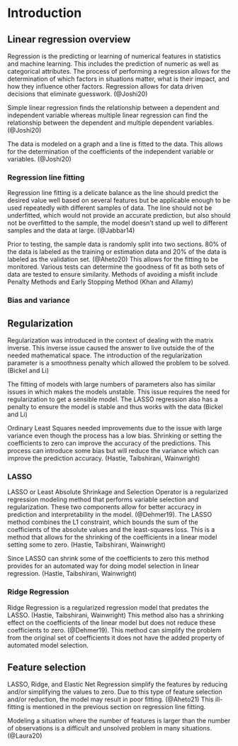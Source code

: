 # Introduction

## Linear regression overview

Regression is the predicting or learning of numerical features in statistics and machine learning. This includes the prediction of numeric as well as categorical attributes. The process of performing a regression allows for the determination of which factors in situations matter, what is their impact, and how they influence other factors. Regression allows for data driven decisions that eliminate guesswork. (@Joshi20)

Simple linear regression finds the relationship between a dependent and independent variable whereas multiple linear regression can find the relationship between the dependent and multiple dependent variables. (@Joshi20)

The data is modeled on a graph and a line is fitted to the data. This allows for the determination of the coefficients of the independent variable or variables. (@Joshi20)

### Regression line fitting

Regression line fitting is a delicate balance as the line should predict the desired value well based on several features but be applicable enough to be used repeatedly with different samples of data. The line should not be underfitted, which would not provide an accurate prediction, but also should not be overfitted to the sample, the model doesn't stand up well to different samples and the data at large. (@Jabbar14)

Prior to testing, the sample data is randomly split into two sections. 80% of the data is labeled as the training or estimation data and 20% of the data is labeled as the validation set. (@Aheto20) This allows for the fitting to be monitored. Various tests can determine the goodness of fit as both sets of data are tested to ensure similarity. Methods of avoiding a misfit include Penalty Methods and Early Stopping Method (Khan and Allamy)

### Bias and variance

## Regularization

Regularization was introduced in the context of dealing with the matrix inverse. This inverse issue caused the answer to live outside the of the needed mathematical space. The introduction of the regularization parameter is a smoothness penalty which allowed the problem to be solved. (Bickel and Li)

The fitting of models with large numbers of parameters also has similar issues in which makes the models unstable. This issue requires the need for regularization to get a sensible model. The LASSO regression also has a penalty to ensure the model is stable and thus works with the data (Bickel and Li)

Ordinary Least Squares needed improvements due to the issue with large variance even though the process has a low bias. Shrinking or setting the coefficients to zero can improve the accuracy of the predictions. This process can introduce some bias but will reduce the variance which can improve the prediction accuracy. (Hastie, Taibshirani, Wainwright)

### LASSO

LASSO or Least Absolute Shrinkage and Selection Operator is a regularized regression modeling method that performs variable selection and regularization. These two components allow for better accuracy in prediction and interpretability in the model. (@Dehmer19). The LASSO method combines the L1 constraint, which bounds the sum of the coefficients of the absolute values and the least-squares loss. This is a method that allows for the shrinking of the coefficients in a linear model setting some to zero. (Hastie, Taibshirani, Wainwright)

Since LASSO can shrink some of the coefficients to zero this method provides for an automated way for doing model selection in linear regression. (Hastie, Taibshirani, Wainwright)

### Ridge Regression

Ridge Regression is a regularized regression model that predates the LASSO. (Hastie, Taibshirani, Wainwright) This method also has a shrinking effect on the coefficients of the linear model but does not reduce these coefficients to zero. (@Dehmer19). This method can simplify the problem from the original set of coefficients it does not have the added property of automated model selection.

## Feature selection

LASSO, Ridge, and Elastic Net Regression simplify the features by reducing and/or simplifying the values to zero. Due to this type of feature selection and/or reduction, the model may result in poor fitting. (@Aheto21) This ill-fitting is mentioned in the previous section on regression line fitting.


Modeling a situation where the number of features is larger than the number of observations is a difficult and unsolved problem in many situations. (@Laura20)
